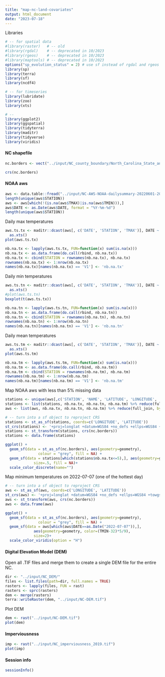 ```yaml
---
title: "map-nc-land-covariates"
output: html_document
date: "2023-07-18"
---
```


Libraries

```r
# -- for spatial data
#library(raster)   # -- old
#library(rgdal)    # -- deprecated in 10/2023
#library(rgeos)    # -- deprecated in 10/2023
#library(maptools) # -- deprecated in 10/2023
options("sp_evolution_status" = 2) # use sf instead of rgdal and rgeos in sp
library(sp)
library(terra)
library(sf)
library(ncdf4)

# -- for timeseries
library(lubridate)
library(zoo)
library(xts)

# -- 
library(ggplot2)
library(ggspatial)
library(tidyterra)
library(maditr)
library(tidyverse)
library(viridis)
```

#### NC shapefile

```r
nc.borders <- vect("../input/NC_county_boundary/North_Carolina_State_and_County_Boundary_Polygons.shp")
```

```r
crs(nc.borders)
```

#### NOAA aws

```r
aws <- data.table::fread("../input/NC-AWS-NOAA-dailysummary-20220601-20220831.csv") 
length(unique(aws$STATION))
aws <- aws[which(!(is.na(aws$TMAX)|is.na(aws$TMIN))),] 
aws$DATE <- as.Date(aws$DATE, format = "%Y-%m-%d")
length(unique(aws$STATION))
```

Daily max temperatures

```r
aws.ts.tx <- maditr::dcast(aws[, c('DATE', 'STATION', 'TMAX')], DATE ~ STATION) %>%
  as.xts() 
plot(aws.ts.tx)

nb.na.tx <- lapply(aws.ts.tx, FUN=function(x) sum(is.na(x)))  
nb.na.tx <- as.data.frame(do.call(rbind, nb.na.tx))
nb.na.tx <- cbind(STATION = rownames(nb.na.tx), nb.na.tx)
rownames(nb.na.tx) <- 1:nrow(nb.na.tx)
names(nb.na.tx)[names(nb.na.tx) == 'V1'] <- 'nb.na.tx'

```

Daily min temperatures

```r
aws.ts.tn <- maditr::dcast(aws[, c('DATE', 'STATION', 'TMAX')], DATE ~ STATION) %>%
  as.xts() 
#plot(aws.ts.tn)
boxplot(t(aws.ts.tx))

nb.na.tn <- lapply(aws.ts.tn, FUN=function(x) sum(is.na(x)))  
nb.na.tn <- as.data.frame(do.call(rbind, nb.na.tn))
nb.na.tn <- cbind(STATION = rownames(nb.na.tn), nb.na.tn)
rownames(nb.na.tn) <- 1:nrow(nb.na.tn)
names(nb.na.tn)[names(nb.na.tn) == 'V1'] <- 'nb.na.tn'
```

Daily mean temperatures

```r
aws.ts.tm <- maditr::dcast(aws[, c('DATE', 'STATION', 'TMAX')], DATE ~ STATION) %>%
  as.xts() 
plot(aws.ts.tm)

nb.na.tm <- lapply(aws.ts.tm, FUN=function(x) sum(is.na(x)))  
nb.na.tm <- as.data.frame(do.call(rbind, nb.na.tm))
nb.na.tm <- cbind(STATION = rownames(nb.na.tm), nb.na.tm)
rownames(nb.na.tm) <- 1:nrow(nb.na.tm)
names(nb.na.tm)[names(nb.na.tm) == 'V1'] <- 'nb.na.tm'
```

Map NOAA aws with less than 5% missing data

```r
stations <- unique(aws[,c('STATION', 'NAME', 'LATITUDE', 'LONGITUDE', 'ELEVATION')])
stations <- list(stations, nb.na.tx, nb.na.tn, nb.na.tm) %>% reduce(full_join, by='STATION')
aws <- list(aws, nb.na.tx, nb.na.tn, nb.na.tm) %>% reduce(full_join, by='STATION')

# -- turn into a sf object to reproject CRS
stations <- st_as_sf(stations, coords=c('LONGITUDE', 'LATITUDE'))
st_crs(stations) <- '+proj=longlat +datum=WGS84 +no_defs +ellps=WGS84 +towgs84=0,0,0'
stations <- st_transform(stations, crs(nc.borders))
stations <- data.frame(stations)

ggplot() + 
  geom_sf(data = st_as_sf(nc.borders), aes(geometry=geometry),
               colour = "grey", fill = NA) +
  geom_sf(data = stations[which(stations$nb.na.tx<=5),], aes(geometry=geometry),
             size=.5, fill = NA)+
  scale_color_discrete(name="")
```

Map minimum temperatures on 2022-07-07 (one of the hottest day)

```r
# -- turn into a sf object to reproject CRS
aws <- st_as_sf(aws, coords=c('LONGITUDE', 'LATITUDE'))
st_crs(aws) <- '+proj=longlat +datum=WGS84 +no_defs +ellps=WGS84 +towgs84=0,0,0'
aws <- st_transform(aws, crs(nc.borders))
aws <- data.frame(aws)

ggplot() + 
  geom_sf(data = st_as_sf(nc.borders), aes(geometry=geometry), 
               colour = "grey", fill = NA) +
  geom_sf(data = aws[which(aws$DATE==as.Date("2022-07-07")),], 
             aes(geometry=geometry, color=(TMIN-32)*5/9), 
             size=2)+
  scale_color_viridis(option = "H")
```

#### Digital Elevation Model (DEM)

Open all .TIF files and merge them to create a single DEM file for the entire NC.

```r
dir <- "../input/NC_DEM/"
files <- list.files(path=dir, full.names = TRUE)
rasters <- lapply(files, FUN = rast)
rasters <- sprc(rasters)
dem <- merge(rasters)
terra::writeRaster(dem, "../input/NC-DEM.tif")
```

Plot DEM

```r
dem <- rast("../input/NC-DEM.tif")
plot(dem)
```

#### Imperviousness

```r
imp <- rast("../input/NC_imperviousness_2019.tif")
plot(imp)
```

#### Session info

```r
sessionInfo()
```
